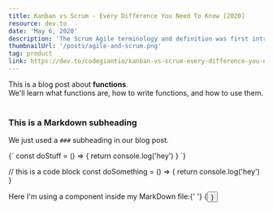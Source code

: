 ```yaml
---
title: Kanban vs Scrum - Every Difference You Need To Know [2020]
resource: dev.to
date: 'May 6, 2020'
description: 'The Scrum Agile terminology and definition was first introduced by Ken Schwaber and Jeff Sutherland in 1993. Jeff actually referenced a 1986 Harvard business study to come up with the idea.'
thumbnailUrl: '/posts/agile-and-scrum.png'
tag: product
link: https://dev.to/codegiantio/kanban-vs-scrum-every-difference-you-need-to-know-2020-1jdm
---
```


<div>
	This is a blog post about <strong>functions</strong>. <br />
	We'll learn what functions are, how to write functions, and how to use them.
</div>

<br />

### This is a Markdown subheading

We just used a `###` subheading in our blog post.

<SyntaxHighlighter language='javascript'>
	{`
    const doStuff = () => {
      return console.log('hey')
    }
  `}
</SyntaxHighlighter>

// this is a code block const doSomething = () => { return console.log('hey') }

<div>
	Here I'm using a component inside my MarkDown file:{' '}
	{<Button text={'Click me'} />}
</div>
